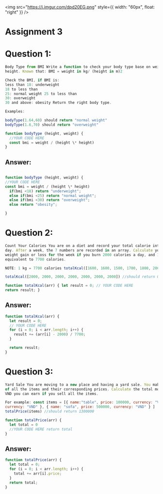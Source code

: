 <img
  src="https://i.imgur.com/dpd20EG.png"
  style={{ width: "60px", float: "right" }}
/>
# Assignment 3

# Question 1:

```js
Body Type from BMI Write a function to check your body type base on weight and
height. Known that: BMI = weight in kg/ (height in m)2

Check the BMI, if BMI is:
less than 18: underweight
18 to less than
25: normal weight 25 to less than
30: overweight
30 and above: obesity Return the right body type.

Examples:

bodyType(1.64,60) should return "normal weight"
bodyType(1.6,70) should return "overweight"

function bodyType (height, weight) {
  //YOUR CODE HERE
  const bmi = weight / (height \* height)
}
```

## Answer:

```js

function bodyType (height, weight) {
//YOUR CODE HERE
const bmi = weight / (height \* height)
  if(bmi <18) return "underweight";
  else if(bmi <25) return "normal weight";
  else if(bmi <30) return "overweight";
  else return "obesity";

}

```

# Question 2:

```js
Count Your Calories You are on a diet and record your total calorie intake every
day. After a week, the 7 numbers are recorded in an array. Calculate your total
weight gain or loss for the week if you burn 2000 calories a day, and 1 kg is
equivalent to 7700 calories.

NOTE: 1 kg = 7700 calories totalKcal([1600, 1600, 1500, 1700, 1800, 2000, 2000]) // should return - 0.233766234, meaning you will lose 0.233766234 kg

totalKcal([2000, 2000, 2000, 2000, 2000, 2000, 2000]) //should return 0

function totalKcal(arr) { let result = 0; // YOUR CODE HERE
return result; }

```

## Answer:

```js
function totalKcal(arr) {
  let result = 0;
  // YOUR CODE HERE
  for (i = 0; i < arr.length; i++) {
    result += (arr[i] - 2000) / 7700;
  }

  return result;
}
```

# Question 3:

```js
Yard Sale You are moving to a new place and having a yard sale. You make a list
of all the items and their corresponding prices. Calculate the total money in
VND you can earn if you sell all the items.

For example: const items = [{ name:"table", price: 100000, currency: "VND" }, { name: "microwave", price: 700000,
currency: "VND" }, { name: "sofa", price: 500000, currency: "VND" } ]
totalPrice(items) //should return 1300000

function totalPrice(arr) {
  let total = 0
  //YOUR CODE HERE return total
}
```

## Answer:

```js
function totalPrice(arr) {
  let total = 0;
  for (i = 0; i < arr.length; i++) {
    total += arr[i].price;
  }
  return total;
}
```
